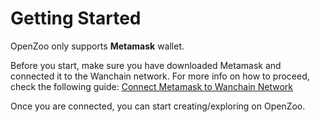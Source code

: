 # Getting Started

OpenZoo only supports **Metamask** wallet.

Before you start, make sure you have downloaded Metamask and connected it to the Wanchain network. For more info on how to proceed, check the following guide: [Connect Metamask to Wanchain Network](https://www.youtube.com/watch?v=t8Od0j0ta2A)

Once you are connected, you can start creating/exploring on OpenZoo.
